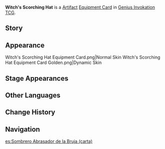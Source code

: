 {{About|the [[Genius Invokation TCG]] Equipment Card|the [[Artifact]]|Witch's Scorching Hat}}
{{Genius Invokation TCG Infobox
|title     = Witch's Scorching Hat
|id        = 312301
|image     = Witch's Scorching Hat Equipment Card.png
|type      = Equipment Card
|group     = Artifact
|effect    = '''When the character uses a Skill or equips a Talent:''' Spend 1 less {{Color|Pyro Die}}. (Once per Round)
|matching  = 2
|features  = Crimson Witch of Flames;Witch's Scorching Hat
|source1   = [[Genius Invokation TCG Starter Deck]]
|source2   = {{Sold By}}
}}
'''Witch's Scorching Hat''' is a [[Artifact Card|Artifact]] [[Equipment Card]] in [[Genius Invokation TCG]].

==Story==
{{Description|"...You ashes who dance so wildly, answer me &mdash; why have you taken all that I love?"|title=Ashen Lament: Witch's Scorching Hat}}

==Appearance==
<gallery>
Witch's Scorching Hat Equipment Card.png|Normal Skin
Witch's Scorching Hat Equipment Card Golden.png|Dynamic Skin
</gallery>

==Stage Appearances==
{{Genius Invokation TCG Stage Appearances}}

==Other Languages==
{{Transclude|Witch's Scorching Hat|Other Languages}}

==Change History==
{{Change History|3.3}}

==Navigation==
{{Genius Invokation TCG Navbox|Equipment Card}}

[[es:Sombrero Abrasador de la Bruja (carta)]]